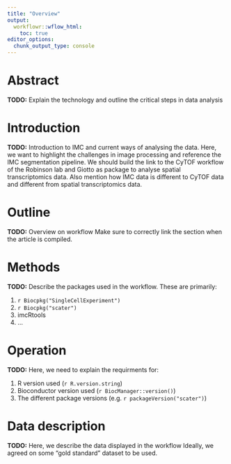 ```yaml
---
title: "Overview"
output:
  workflowr::wflow_html:
    toc: true
editor_options:
  chunk_output_type: console
---
```


# Abstract

__TODO:__ Explain the technology and outline the critical steps in data analysis

# Introduction

__TODO:__ Introduction to IMC and current ways of analysing the data.
Here, we want to highlight the challenges in image processing and reference the IMC segmentation pipeline.
We should build the link to the CyTOF workflow of the Robinson lab and Giotto as package to analyse spatial transcriptomics data.
Also mention how IMC data is different to CyTOF data and different from spatial transcriptomics data.

# Outline

__TODO:__ Overview on workflow
Make sure to correctly link the section when the article is compiled.

# Methods

__TODO:__ Describe the packages used in the workflow.
These are primarily:

1. `r Biocpkg("SingleCellExperiment")`
2. `r Biocpkg("scater")`
3. imcRtools
4. ...

# Operation

__TODO:__ Here, we need to explain the requirments for:

1. R version used (`r R.version.string`)
2. Bioconductor version used (`r BiocManager::version()`)
3. The different package versions (e.g. `r packageVersion("scater")`)

# Data description

__TODO:__ Here, we describe the data displayed in the workflow
Ideally, we agreed on some "gold standard" dataset to be used.


